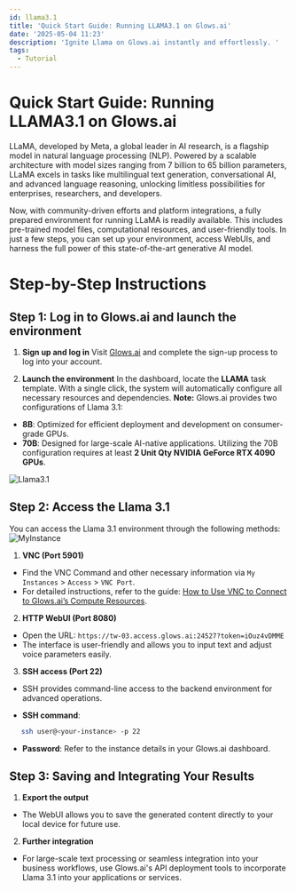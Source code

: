 ```yaml
---
id: llama3.1
title: 'Quick Start Guide: Running LLAMA3.1 on Glows.ai'
date: '2025-05-04 11:23'
description: 'Ignite Llama on Glows.ai instantly and effortlessly. '
tags:
  - Tutorial
---
```


# Quick Start Guide: Running LLAMA3.1 on Glows.ai

LLaMA, developed by Meta, a global leader in AI research, is a flagship model in natural language processing (NLP). Powered by a scalable architecture with model sizes ranging from 7 billion to 65 billion parameters, LLaMA excels in tasks like multilingual text generation, conversational AI, and advanced language reasoning, unlocking limitless possibilities for enterprises, researchers, and developers.

Now, with community-driven efforts and platform integrations, a fully prepared environment for running LLaMA is readily available. This includes pre-trained model files, computational resources, and user-friendly tools. In just a few steps, you can set up your environment, access WebUIs, and harness the full power of this state-of-the-art generative AI model.

# Step-by-Step Instructions

## Step 1: Log in to Glows.ai and launch the environment

1. **Sign up and log in**
   Visit [Glows.ai](https://glows.ai/) and complete the sign-up process to log into your account.

2. **Launch the environment**
   In the dashboard, locate the **LLAMA** task template. With a single click, the system will automatically configure all necessary resources and dependencies.
   **Note:** Glows.ai provides two configurations of Llama 3.1:

- **8B**: Optimized for efficient deployment and development on consumer-grade GPUs.
- **70B**: Designed for large-scale AI-native applications. Utilizing the 70B configuration requires at least **2 Unit Qty NVIDIA GeForce RTX 4090 GPUs**.

![Llama3.1](./img/tutorials-images/06.LLAMA3.1/01.Llama3.1.png)

## Step 2: Access the Llama 3.1

You can access the Llama 3.1 environment through the following methods:
![MyInstance](./img/tutorials-images/06.LLAMA3.1/02.MyInstance.png)

1. **VNC (Port 5901)**

- Find the VNC Command and other necessary information via `My Instances` > `Access` > `VNC Port`.
- For detailed instructions, refer to the guide: [How to Use VNC to Connect to Glows.ai’s Compute Resources](https://docs.glows.ai/tutorials/vnc).

2. **HTTP WebUI (Port 8080)**

- Open the URL: `https://tw-03.access.glows.ai:24527?token=iOuz4vDMME`
- The interface is user-friendly and allows you to input text and adjust voice parameters easily.

3. **SSH access (Port 22)**

- SSH provides command-line access to the backend environment for advanced operations.

- **SSH command**:

```bash
   ssh user@<your-instance> -p 22
```

- **Password**: Refer to the instance details in your Glows.ai dashboard.

## Step 3: Saving and Integrating Your Results

1. **Export the output**

- The WebUI allows you to save the generated content directly to your local device for future use.

2. **Further integration**

- For large-scale text processing or seamless integration into your business workflows, use Glows.ai's API deployment tools to incorporate Llama 3.1 into your applications or services.

